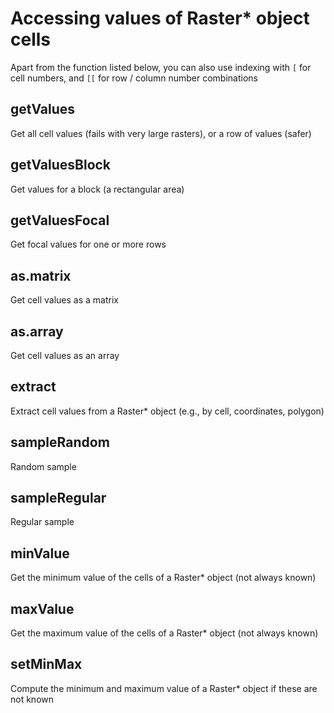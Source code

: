 
# Accessing values of Raster* object cells

Apart from the function listed below, you can also use indexing with `[` for cell numbers, and `[[` for row / column number combinations



## getValues
 Get all cell values (fails with very large rasters), or a row of values (safer)

## getValuesBlock
 Get values for a block (a rectangular area)

## getValuesFocal
 Get focal values for one or more rows

## as.matrix
 Get cell values as a matrix

## as.array
 Get cell values as an array

## extract
 Extract cell values from a Raster* object (e.g., by cell, coordinates, polygon)

## sampleRandom
 Random sample

## sampleRegular
 Regular sample

## minValue
 Get the minimum value of the cells of a Raster* object (not always known)

## maxValue
 Get the maximum value of the cells of a Raster* object (not always known)

## setMinMax
 Compute the minimum and maximum value of a Raster* object if these are not known

